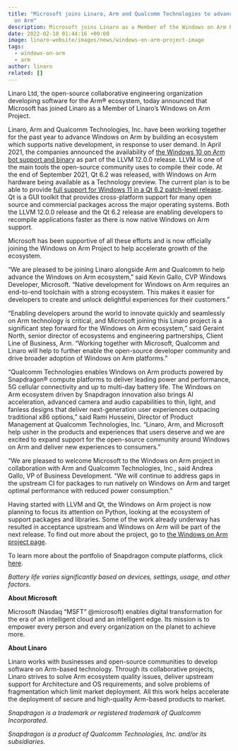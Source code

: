 ```yaml
---
title: "Microsoft joins Linaro, Arm and Qualcomm Technologies to advance Windows
  on Arm"
description: Microsoft joins Linaro as a Member of the Windows on Arm Project.
date: 2022-02-10 01:44:16 +00:00
image: linaro-website/images/news/windows-on-arm-project-image
tags:
  - windows-on-arm
  - arm
author: linaro
related: []
---
```


Linaro Ltd, the open-source collaborative engineering organization developing software for the Arm® ecosystem, today announced that Microsoft has joined Linaro as a Member of Linaro’s Windows on Arm Project.

Linaro, Arm and Qualcomm Technologies, Inc. have been working together for the past year to advance Windows on Arm by building an ecosystem which supports native development, in response to user demand. In April 2021, the companies announced the availability of [the Windows 10 on Arm bot support and binary](https://www.linaro.org/news/linaro-arm-and-qualcomm-collaborate-to-enable-native-llvm-for-windows-10-on-arm/) as part of the LLVM 12.0.0 release. LLVM is one of the main tools the open-source community uses to compile their code. At the end of September 2021, Qt 6.2 was released, with Windows on Arm hardware being available as a Technology preview. The current plan is to be able to provide [full support for Windows 11 in a Qt 6.2 patch-level release](https://www.qt.io/blog/qt-6.2-lts-released). Qt is a GUI toolkit that provides cross-platform support for many open source and commercial packages across the major operating systems. Both the LLVM 12.0.0 release and the Qt 6.2 release are enabling developers to recompile applications faster as there is now native Windows on Arm support.

Microsoft has been supportive of all these efforts and is now officially joining the Windows on Arm Project to help accelerate growth of the ecosystem.

“We are pleased to be joining Linaro alongside Arm and Qualcomm to help advance the Windows on Arm ecosystem,” said Kevin Gallo, CVP Windows Developer, Microsoft. “Native development for Windows on Arm requires an end-to-end toolchain with a strong ecosystem. This makes it easier for developers to create and unlock delightful experiences for their customers.”

“Enabling developers around the world to innovate quickly and seamlessly on Arm technology is critical, and Microsoft joining this Linaro project is a significant step forward for the Windows on Arm ecosystem,” said Geraint North, senior director of ecosystems and engineering partnerships, Client Line of Business, Arm. “Working together with Microsoft, Qualcomm and Linaro will help to further enable the open-source developer community and drive broader adoption of Windows on Arm platforms.”

“Qualcomm Technologies enables Windows on Arm products powered by Snapdragon® compute platforms to deliver leading power and performance, 5G cellular connectivity and up to multi-day battery life. The Windows on Arm ecosystem driven by Snapdragon innovation also brings AI acceleration, advanced camera and audio capabilities to thin, light, and fanless designs that deliver next-generation user experiences outpacing traditional x86 options,” said Rami Husseini, Director of Product Management at Qualcomm Technologies, Inc. “Linaro, Arm, and Microsoft help usher in the products and experiences that users deserve and we are excited to expand support for the open-source community around Windows on Arm and deliver new experiences to consumers.”

“We are pleased to welcome Microsoft to the Windows on Arm project in collaboration with Arm and Qualcomm Technologies, Inc., said Andrea Gallo, VP of Business Development. “We will continue to address gaps in the upstream CI for packages to run natively on Windows on Arm and target optimal performance with reduced power consumption."

Having started with LLVM and Qt, the Windows on Arm project is now planning to focus its attention on Python, looking at the ecosystem of support packages and libraries. Some of the work already underway has resulted in acceptance upstream and Windows on Arm will be part of the next release. To find out more about the project, go to [the Windows on Arm project page](https://linaro.atlassian.net/wiki/spaces/WOAR/overview).

To learn more about the portfolio of Snapdragon compute platforms, click [here](https://www.qualcomm.com/products/mobile-computing/consumer/windows).

_Battery life varies significantly based on devices, settings, usage, and other factors._

**About Microsoft**

Microsoft (Nasdaq “MSFT” @microsoft) enables digital transformation for the era of an intelligent cloud and an intelligent edge. Its mission is to empower every person and every organization on the planet to achieve more.

**About Linaro**

Linaro works with businesses and open-source communities to develop software on Arm-based technology. Through its collaborative projects, Linaro strives to solve Arm ecosystem quality issues, deliver upstream support for Architecture and OS requirements, and solve problems of fragmentation which limit market deployment. All this work helps accelerate the deployment of secure and high-quality Arm-based products to market.

_Snapdragon is a trademark or registered trademark of Qualcomm Incorporated._

_Snapdragon is a product of Qualcomm Technologies, Inc. and/or its subsidiaries._
